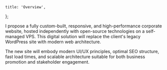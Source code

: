 	title: 'Overview',
};

I propose a fully custom-built, responsive, and high-performance corporate website,
hosted independently with open-source technologies on a self-managed VPS. This
digital solution will replace the client's legacy WordPress site with modern web
architecture.

The new site will embody modern UI/UX principles, optimal SEO structure, fast load
times, and scalable architecture suitable for both business promotion and stakeholder
engagement.
